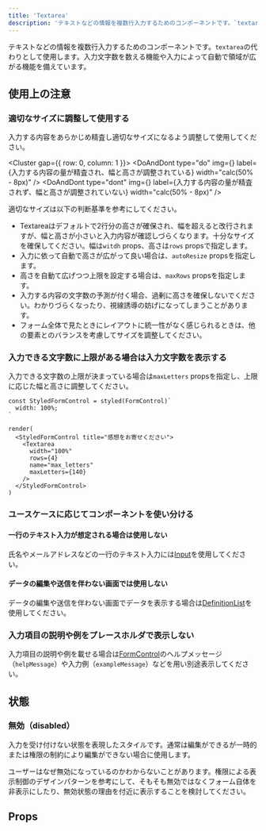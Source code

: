 ```yaml
---
title: 'Textarea'
description: 'テキストなどの情報を複数行入力するためのコンポーネントです。`textarea`の代わりとして使用します。入力文字数を数える機能や入力によって自動で領域が広がる機能を備えています。'
---
```



テキストなどの情報を複数行入力するためのコンポーネントです。`textarea`の代わりとして使用します。入力文字数を数える機能や入力によって自動で領域が広がる機能を備えています。

<ComponentStory name="Textarea" />

## 使用上の注意

### 適切なサイズに調整して使用する

入力する内容をあらかじめ精査し適切なサイズになるよう調整して使用してください。

<Cluster gap={{ row: 0, column: 1 }}>
  <DoAndDont
    type="do"
    img={<StaticImage src={textareaSizeDo} alt="do" />}
    label={<Text>入力する内容の量が精査され、幅と高さが調整されている</Text>}
    width="calc(50% - 8px)"
  />
  <DoAndDont
    type="dont"
    img={<StaticImage src={textareaSizeDont} alt="dont" />}
    label={<Text>入力する内容の量が精査されず、幅と高さが調整されていない</Text>}
    width="calc(50% - 8px)"
  />
</Cluster>

適切なサイズは以下の判断基準を参考にしてください。

- Textareaはデフォルトで2行分の高さが確保され、幅を超えると改行されますが、幅と高さが小さいと入力内容が確認しづらくなります。十分なサイズを確保してください。幅は`witdh` props、高さは`rows` propsで指定します。
- 入力に依って自動で高さが広がって良い場合は、`autoResize` propsを指定します。
- 高さを自動て広げつつ上限を設定する場合は、`maxRows` propsを指定します。
- 入力する内容の文字数の予測が付く場合、過剰に高さを確保しないでください。わかりづらくなったり、視線誘導の妨げになってしまうことがあります。
- フォーム全体で見たときにレイアウトに統一性がなく感じられるときは、他の要素とのバランスを考慮してサイズを調整してください。

### 入力できる文字数に上限がある場合は入力文字数を表示する

入力できる文字数の上限が決まっている場合は`maxLetters` propsを指定し、上限に応じた幅と高さに調整してください。

```tsx editable withStyled codeBlock
const StyledFormControl = styled(FormControl)`
  width: 100%;
`

render(
  <StyledFormControl title="感想をお寄せください">
    <Textarea
      width="100%"
      rows={4}
      name="max_letters"
      maxLetters={140}
    />
  </StyledFormControl>
)
```

### ユースケースに応じてコンポーネントを使い分ける

#### 一行のテキスト入力が想定される場合は使用しない

氏名やメールアドレスなどの一行のテキスト入力には[Input](/products/components/input/)を使用してください。

#### データの編集や送信を伴わない画面では使用しない

データの編集や送信を伴わない画面でデータを表示する場合は[DefinitionList](/products/components/definition-list/)を使用してください。

### 入力項目の説明や例をプレースホルダで表示しない

入力項目の説明や例を載せる場合は[FormControl](/products/components/form-control/)のヘルプメッセージ（`helpMessage`）や入力例（`exampleMessage`）などを用い別途表示してください。

## 状態

### 無効（disabled）

入力を受け付けない状態を表現したスタイルです。通常は編集ができるが一時的または権限の制約により編集ができない場合に使用します。

ユーザーはなぜ無効になっているのかわからないことがあります。権限による表示制御のデザインパターンを参考にして、そもそも無効ではなくフォーム自体を非表示にしたり、無効状態の理由を付近に表示することを検討してください。

## Props

<ComponentPropsTable name="Textarea" />



